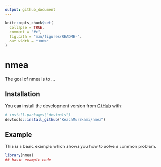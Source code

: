 ```yaml
---
output: github_document
---
```


<!-- README.md is generated from README.Rmd. Please edit that file -->

```r
knitr::opts_chunk$set(
  collapse = TRUE,
  comment = "#>",
  fig.path = "man/figures/README-",
  out.width = "100%"
)
```

# nmea

<!-- badges: start -->
<!-- badges: end -->

The goal of nmea is to ...

## Installation

You can install the development version from [GitHub](https://github.com/) with:

``` r
# install.packages("devtools")
devtools::install_github("KeachMurakami/nmea")
```
## Example

This is a basic example which shows you how to solve a common problem:

```r
library(nmea)
## basic example code
```
